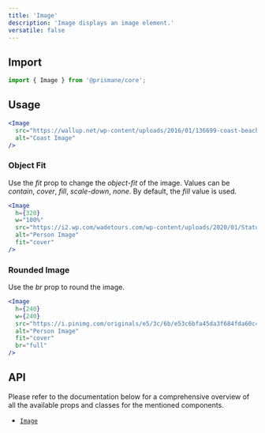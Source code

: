 ---
title: 'Image'
description: 'Image displays an image element.'
versatile: false
---

## Import

```js
import { Image } from '@prismane/core';
```

## Usage

```jsx preview
<Image
  src="https://wallup.net/wp-content/uploads/2016/01/136699-coast-beach-waves-lighthouse-Oregon-landscape.jpg"
  alt="Coast Image"
/>
```

### Object Fit

Use the _fit_ prop to change the _object-fit_ of the image. Values can be _contain_, _cover_, _fill_, _scale-down_, _none_. By default, the _fill_ value is used.

```jsx preview
<Image
  h={320}
  w="100%"
  src="https://i2.wp.com/wadetours.com/wp-content/uploads/2020/01/Statue-of-Liberty-2-scaled.jpg"
  alt="Person Image"
  fit="cover"
/>
```

### Rounded Image

Use the _br_ prop to round the image.

```jsx preview
<Image
  h={240}
  w={240}
  src="https://i.pinimg.com/originals/e5/3c/6b/e53c6bfa45da3f684fda60c4b21b1307.jpg"
  alt="Person Image"
  fit="cover"
  br="full"
/>
```

## API

Please refer to the documentation below for a comprehensive overview of all the available props and classes for the mentioned components.

- [`Image`](/docs/components-api/image-api)
